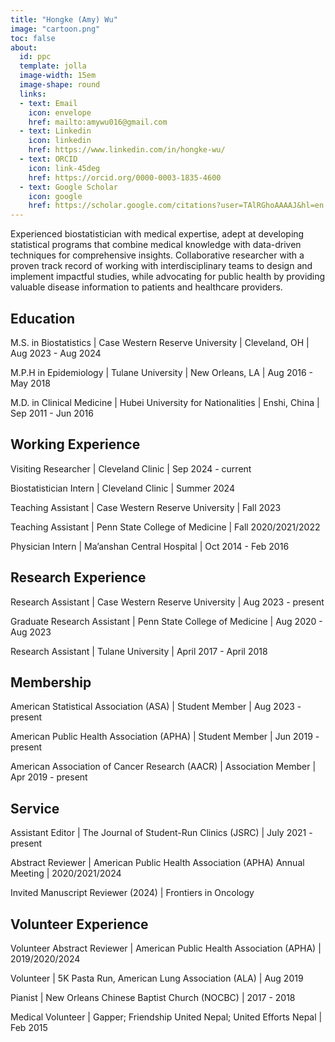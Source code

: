 ---
title: "Hongke (Amy) Wu"
image: "cartoon.png"
toc: false
about:
  id: ppc
  template: jolla
  image-width: 15em
  image-shape: round
  links:
  - text: Email
    icon: envelope
    href: mailto:amywu016@gmail.com
  - text: Linkedin
    icon: linkedin
    href: https://www.linkedin.com/in/hongke-wu/
  - text: ORCID
    icon: link-45deg
    href: https://orcid.org/0000-0003-1835-4600
  - text: Google Scholar
    icon: google
    href: https://scholar.google.com/citations?user=TAlRGhoAAAAJ&hl=en
---

::: {#ppc}

Experienced biostatistician with medical expertise, adept at developing statistical programs that combine medical knowledge with data-driven techniques for comprehensive insights. Collaborative researcher with a proven track record of working with interdisciplinary teams to design and implement impactful studies, while advocating for public health by providing valuable disease information to patients and healthcare providers.

## Education

M.S. in Biostatistics \| Case Western Reserve University \| Cleveland, OH \| Aug 2023 - Aug 2024

M.P.H in Epidemiology \| Tulane University \| New Orleans, LA \| Aug 2016 - May 2018

M.D. in Clinical Medicine \| Hubei University for Nationalities \| Enshi, China \| Sep 2011 - Jun 2016

## Working Experience

Visiting Researcher \| Cleveland Clinic \| Sep 2024 - current

Biostatistician Intern \| Cleveland Clinic \| Summer 2024

Teaching Assistant \| Case Western Reserve University \| Fall 2023

Teaching Assistant \| Penn State College of Medicine \| Fall 2020/2021/2022

Physician Intern \| Ma'anshan Central Hospital \| Oct 2014 - Feb 2016

## Research Experience

Research Assistant \| Case Western Reserve University \| Aug 2023 - present

Graduate Research Assistant \| Penn State College of Medicine \| Aug 2020 - Aug 2023

Research Assistant \| Tulane University \| April 2017 - April 2018

## Membership

American Statistical Association (ASA) \| Student Member \| Aug 2023 - present

American Public Health Association (APHA) \| Student Member \| Jun 2019 - present

American Association of Cancer Research (AACR) \| Association Member \| Apr 2019 - present

## Service

Assistant Editor \| The Journal of Student-Run Clinics (JSRC) \| July 2021 - present

Abstract Reviewer \| American Public Health Association (APHA) Annual Meeting \| 2020/2021/2024 

Invited Manuscript Reviewer (2024) \| Frontiers in Oncology

## Volunteer Experience

Volunteer Abstract Reviewer \| American Public Health Association (APHA) \| 2019/2020/2024

Volunteer \| 5K Pasta Run, American Lung Association (ALA) \| Aug 2019

Pianist \| New Orleans Chinese Baptist Church (NOCBC) \| 2017 - 2018

Medical Volunteer \| Gapper; Friendship United Nepal; United Efforts Nepal \| Feb 2015

:::

